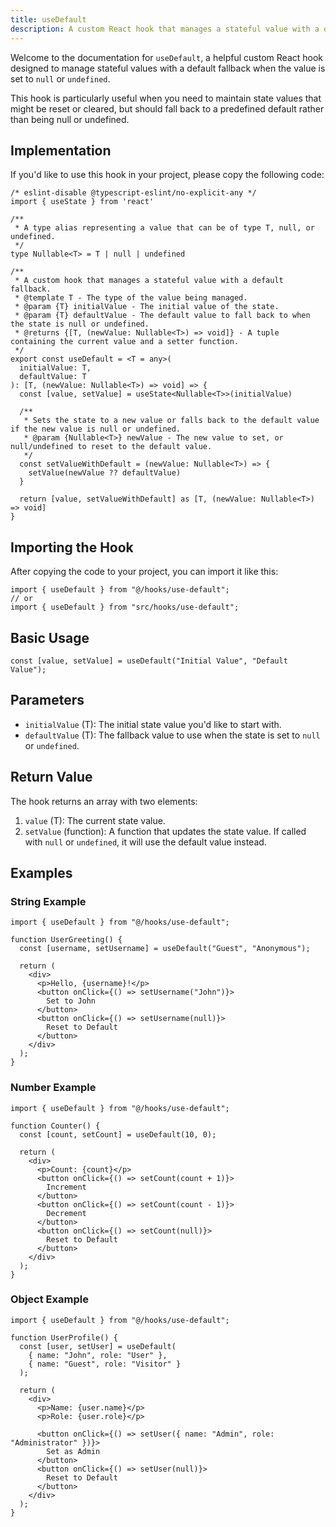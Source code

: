 ```yaml
---
title: useDefault
description: A custom React hook that manages a stateful value with a default fallback.
---
```


Welcome to the documentation for `useDefault`, a helpful custom React hook designed to manage stateful values with a default fallback when the value is set to `null` or `undefined`.

This hook is particularly useful when you need to maintain state values that might be reset or cleared, but should fall back to a predefined default rather than being null or undefined.

<ComponentPreview name="use-default"/>

## Implementation

If you'd like to use this hook in your project, please copy the following code:

```tsx
/* eslint-disable @typescript-eslint/no-explicit-any */
import { useState } from 'react'

/**
 * A type alias representing a value that can be of type T, null, or undefined.
 */
type Nullable<T> = T | null | undefined

/**
 * A custom hook that manages a stateful value with a default fallback.
 * @template T - The type of the value being managed.
 * @param {T} initialValue - The initial value of the state.
 * @param {T} defaultValue - The default value to fall back to when the state is null or undefined.
 * @returns {[T, (newValue: Nullable<T>) => void]} - A tuple containing the current value and a setter function.
 */
export const useDefault = <T = any>(
  initialValue: T,
  defaultValue: T
): [T, (newValue: Nullable<T>) => void] => {
  const [value, setValue] = useState<Nullable<T>>(initialValue)

  /**
   * Sets the state to a new value or falls back to the default value if the new value is null or undefined.
   * @param {Nullable<T>} newValue - The new value to set, or null/undefined to reset to the default value.
   */
  const setValueWithDefault = (newValue: Nullable<T>) => {
    setValue(newValue ?? defaultValue)
  }

  return [value, setValueWithDefault] as [T, (newValue: Nullable<T>) => void]
}
```

## Importing the Hook

After copying the code to your project, you can import it like this:

```tsx
import { useDefault } from "@/hooks/use-default";
// or
import { useDefault } from "src/hooks/use-default";
```

## Basic Usage

```tsx
const [value, setValue] = useDefault("Initial Value", "Default Value");
```

## Parameters

- `initialValue` (T): The initial state value you'd like to start with.
- `defaultValue` (T): The fallback value to use when the state is set to `null` or `undefined`.

## Return Value

The hook returns an array with two elements:

1. `value` (T): The current state value.
2. `setValue` (function): A function that updates the state value. If called with `null` or `undefined`, it will use the default value instead.

## Examples

### String Example

```tsx
import { useDefault } from "@/hooks/use-default";

function UserGreeting() {
  const [username, setUsername] = useDefault("Guest", "Anonymous");
  
  return (
    <div>
      <p>Hello, {username}!</p>
      <button onClick={() => setUsername("John")}>
        Set to John
      </button>
      <button onClick={() => setUsername(null)}>
        Reset to Default
      </button>
    </div>
  );
}
```

### Number Example

```tsx
import { useDefault } from "@/hooks/use-default";

function Counter() {
  const [count, setCount] = useDefault(10, 0);
  
  return (
    <div>
      <p>Count: {count}</p>
      <button onClick={() => setCount(count + 1)}>
        Increment
      </button>
      <button onClick={() => setCount(count - 1)}>
        Decrement
      </button>
      <button onClick={() => setCount(null)}>
        Reset to Default
      </button>
    </div>
  );
}
```

### Object Example

```tsx
import { useDefault } from "@/hooks/use-default";

function UserProfile() {
  const [user, setUser] = useDefault(
    { name: "John", role: "User" }, 
    { name: "Guest", role: "Visitor" }
  );
  
  return (
    <div>
      <p>Name: {user.name}</p>
      <p>Role: {user.role}</p>
      
      <button onClick={() => setUser({ name: "Admin", role: "Administrator" })}>
        Set as Admin
      </button>
      <button onClick={() => setUser(null)}>
        Reset to Default
      </button>
    </div>
  );
}
```


